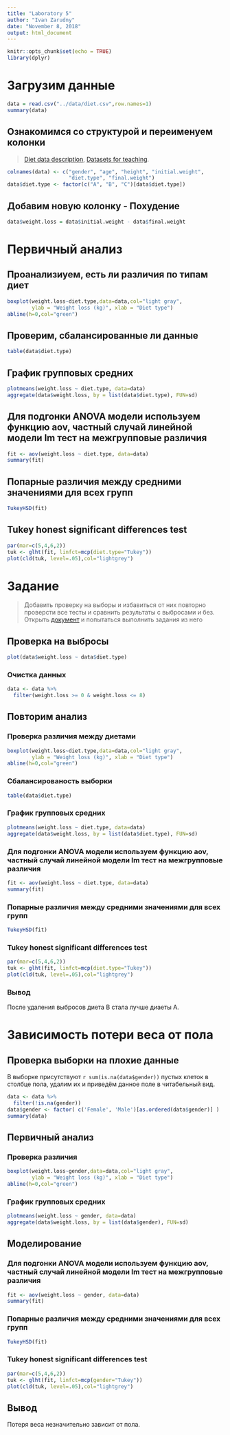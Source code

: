 ```yaml
---
title: "Laboratory 5"
author: "Ivan Zarudny"
date: "November 8, 2018"
output: html_document
---
```


```r
knitr::opts_chunk$set(echo = TRUE)
library(dplyr)
```

# Загрузим данные
```r
data = read.csv("../data/diet.csv",row.names=1)
summary(data)
```

## Ознакомимся со структурой и переименуем колонки
>[Diet data description](https://www.sheffield.ac.uk/polopoly_fs/1.547015!/file/Diet_data_description.docx), [Datasets for teaching](https://www.sheffield.ac.uk/mash/data).

```r
colnames(data) <- c("gender", "age", "height", "initial.weight", 
                    "diet.type", "final.weight")
data$diet.type <- factor(c("A", "B", "C")[data$diet.type])
```

## Добавим новую колонку - Похудение
```r
data$weight.loss = data$initial.weight - data$final.weight
```

# Первичный анализ

## Проанализиуем, есть ли различия по типам диет
```r
boxplot(weight.loss~diet.type,data=data,col="light gray",
        ylab = "Weight loss (kg)", xlab = "Diet type")
abline(h=0,col="green")
```

## Проверим, сбалансированные ли данные
```r
table(data$diet.type)
```

## График групповых средних
```r
plotmeans(weight.loss ~ diet.type, data=data)
aggregate(data$weight.loss, by = list(data$diet.type), FUN=sd)
```


## Для подгонки ANOVA модели используем функцию aov, частный случай линейной модели lm тест на межгрупповые различия
```r
fit <- aov(weight.loss ~ diet.type, data=data)
summary(fit)
```

## Попарные различия между средними значениями для всех групп
```r
TukeyHSD(fit)
```

## Tukey honest significant differences test
```r
par(mar=c(5,4,6,2))
tuk <- glht(fit, linfct=mcp(diet.type="Tukey"))
plot(cld(tuk, level=.05),col="lightgrey")
```

# Задание
>Добавить проверку на выборы и избавиться от них повторно проверсти все тесты и сравнить результаты с выбросами и без. Открыть [документ](https://www.sheffield.ac.uk/polopoly_fs/1.547015!/file/Diet_data_description.docx) и попытаться выполнить задания из него

## Проверка на выбросы
```r
plot(data$weight.loss ~ data$diet.type)
```

### Очистка данных
```r
data <- data %>%
  filter(weight.loss >= 0 & weight.loss <= 8)
```

## Повторим анализ

### Проверка различия между диетами
```r
boxplot(weight.loss~diet.type,data=data,col="light gray",
        ylab = "Weight loss (kg)", xlab = "Diet type")
abline(h=0,col="green")
```

### Сбалансированость выборки
```r
table(data$diet.type)
```

### График групповых средних
```r
plotmeans(weight.loss ~ diet.type, data=data)
aggregate(data$weight.loss, by = list(data$diet.type), FUN=sd)
```

### Для подгонки ANOVA модели используем функцию aov, частный случай линейной модели lm тест на межгрупповые различия
```r
fit <- aov(weight.loss ~ diet.type, data=data)
summary(fit)
```

### Попарные различия между средними значениями для всех групп
```r
TukeyHSD(fit)
```

### Tukey honest significant differences test
```r
par(mar=c(5,4,6,2))
tuk <- glht(fit, linfct=mcp(diet.type="Tukey"))
plot(cld(tuk, level=.05),col="lightgrey")
```

### Вывод
После удаления выбросов диета B стала лучше диаеты A.

# Зависимость потери веса от пола

## Проверка выборки на плохие данные
В выборке присутствуют `r sum(is.na(data$gender))` пустых клеток в столбце пола, удалим их и приведём данное поле в читабельный вид.

```r
data <- data %>%
  filter(!is.na(gender))
data$gender <- factor( c('Female', 'Male')[as.ordered(data$gender)] )
summary(data)
```

## Первичный анализ

### Проверка различия
```r
boxplot(weight.loss~gender,data=data,col="light gray",
        ylab = "Weight loss (kg)", xlab = "Diet type")
abline(h=0,col="green")
```

### График групповых средних
```r
plotmeans(weight.loss ~ gender, data=data)
aggregate(data$weight.loss, by = list(data$gender), FUN=sd)
```

## Моделирование

### Для подгонки ANOVA модели используем функцию aov, частный случай линейной модели lm тест на межгрупповые различия
```r
fit <- aov(weight.loss ~ gender, data=data)
summary(fit)
```

### Попарные различия между средними значениями для всех групп
```r
TukeyHSD(fit)
```

### Tukey honest significant differences test
```r
par(mar=c(5,4,6,2))
tuk <- glht(fit, linfct=mcp(gender="Tukey"))
plot(cld(tuk, level=.05),col="lightgrey")
```

## Вывод
Потеря веса незначительно зависит от пола.